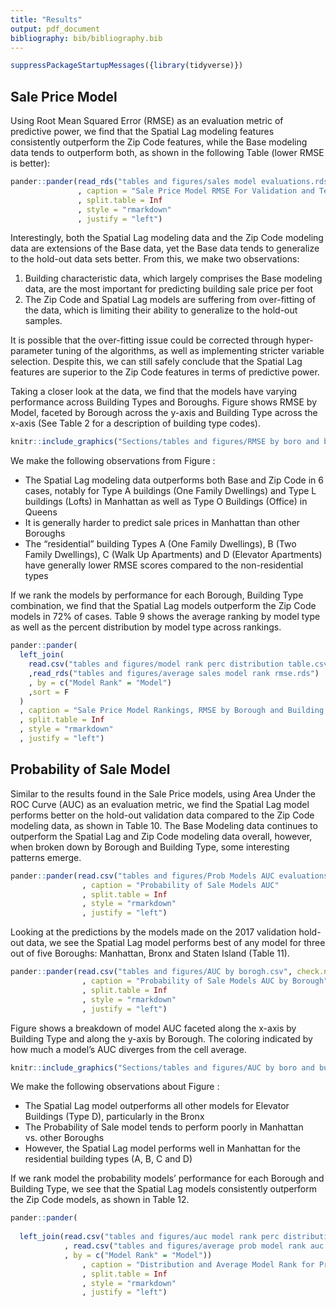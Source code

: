 ---
title: "Results"
output: pdf_document
bibliography: bib/bibliography.bib
---

```{r message=FALSE, warning=FALSE, include=FALSE}
suppressPackageStartupMessages({library(tidyverse)})
```


## Sale Price Model

Using Root Mean Squared Error (RMSE) as an evaluation metric of predictive power, we find that the Spatial Lag modeling features consistently outperform the Zip Code features, while the Base modeling data tends to outperform both, as shown in the following Table (lower RMSE is better):

```{r Sale Price Evaluations, fig.cap= "Sale Price Model Evaluations", echo=FALSE, message=FALSE, warning=FALSE, paged.print=FALSE}
pander::pander(read_rds("tables and figures/sales model evaluations.rds") %>% rename("spatial lag" = radii)
               , caption = "Sale Price Model RMSE For Validation and Test Hold-out Data"
               , split.table = Inf
               , style = "rmarkdown"
               , justify = "left")
```

Interestingly, both the Spatial Lag modeling data and the Zip Code modeling data are extensions of the Base data, yet the Base data tends to generalize to the hold-out data sets better. From this, we make two observations:

1) Building characteristic data, which largely comprises the Base modeling data, are the most important for predicting building sale price per foot
2) The Zip Code and Spatial Lag models are suffering from over-fitting of the data, which is limiting their ability to generalize to the hold-out samples. 

It is possible that the over-fitting issue could be corrected through hyper-parameter tuning of the algorithms, as well as implementing stricter variable selection. Despite this, we can still safely conclude that the Spatial Lag features are superior to the Zip Code features in terms of predictive power. 

Taking a closer look at the data, we find that the models have varying performance across Building Types and Boroughs. Figure \ref{fig:RMSE by boro and build type} shows RMSE by Model, faceted by Borough across the y-axis and Building Type across the x-axis (See Table 2 for a description of building type codes). 


```{r RMSE by boro and build type, fig.cap="RMSE By Borough and Building Type", out.width = '100%', echo=FALSE, message=FALSE, warning=FALSE}
knitr::include_graphics("Sections/tables and figures/RMSE by boro and build type.jpeg")
```


We make the following observations from Figure \ref{fig:RMSE by boro and build type}:

- The Spatial Lag modeling data outperforms both Base and Zip Code in 6 cases, notably for Type A buildings (One Family Dwellings) and Type L buildings (Lofts) in Manhattan as well as Type O Buildings (Office) in Queens
- It is generally harder to predict sale prices in Manhattan than other Boroughs
- The "residential" building Types A (One Family Dwellings), B (Two Family Dwellings), C (Walk Up Apartments) and D (Elevator Apartments) have generally lower RMSE scores compared to the non-residential types

If we rank the models by performance for each Borough, Building Type combination, we find that the Spatial Lag models outperform the Zip Code models in 72% of cases. Table 9 shows the average ranking by model type as well as the percent distribution by model type across rankings.

```{r Sale Price Model Rank Distributions, fig.cap= "Sale Price Model Evaluations", echo=FALSE, message=FALSE, warning=FALSE}

pander::pander(
  left_join(
    read.csv("tables and figures/model rank perc distribution table.csv", check.names = FALSE)
    ,read_rds("tables and figures/average sales model rank rmse.rds")
    , by = c("Model Rank" = "Model")
    ,sort = F
  )
  , caption = "Sale Price Model Rankings, RMSE by Borough and Building Type"
  , split.table = Inf
  , style = "rmarkdown"
  , justify = "left")
```



## Probability of Sale Model

Similar to the results found in the Sale Price models, using Area Under the ROC Curve (AUC) as an evaluation metric, we find the Spatial Lag model performs better on the hold-out validation data compared to the Zip Code modeling data, as shown in Table 10. The Base Modeling data continues to outperform the Spatial Lag and Zip Code modeling data overall, however, when broken down by Borough and Building Type, some interesting patterns emerge. 

```{r Prob Model AUC, fig.cap= "Sale Price Model Evaluations", echo=FALSE, message=FALSE, warning=FALSE}
pander::pander(read.csv("tables and figures/Prob Models AUC evaluations.csv", check.names = FALSE)
                , caption = "Probability of Sale Models AUC"
                , split.table = Inf
                , style = "rmarkdown"
                , justify = "left")

```


Looking at the predictions by the models made on the 2017 validation hold-out data, we see the Spatial Lag model performs best of any model for three out of five Boroughs: Manhattan, Bronx and Staten Island (Table 11).

```{r Prob Model AUC by Boro, fig.cap= "Sale Price Model Evaluations", echo=FALSE, message=FALSE, warning=FALSE}
pander::pander(read.csv("tables and figures/AUC by borogh.csv", check.names = FALSE)
                , caption = "Probability of Sale Models AUC by Borough"
                , split.table = Inf
                , style = "rmarkdown"
                , justify = "left")
```

Figure \ref{fig:AUC by boro and build type} shows a breakdown of model AUC faceted along the x-axis by Building Type and along the y-axis by Borough. The coloring indicated by how much a model's AUC diverges from the cell average. 


```{r AUC by boro and build type, fig.cap="AUC By Borough and Building Type", out.width = '100%', echo=FALSE}
knitr::include_graphics("Sections/tables and figures/AUC by boro and build type.jpeg")
```

We make the following observations about Figure \ref{fig:AUC by boro and build type}:

- The Spatial Lag model outperforms all other models for Elevator Buildings (Type D), particularly in the Bronx
- The Probability of Sale model tends to perform poorly in Manhattan vs. other Boroughs
- However, the Spatial Lag model performs well in Manhattan for the residential building types (A, B, C and D)

If we rank model the probability models' performance for each Borough and Building Type, we see that the Spatial Lag models consistently outperform the Zip Code models, as shown in Table 12.

```{r Prob Model AUC Average Rank, fig.cap= "Sale Price Model Evaluations", echo=FALSE, message=FALSE, warning=FALSE}
pander::pander(
  
  left_join(read.csv("tables and figures/auc model rank perc distribution table.csv", check.names = FALSE)
            , read.csv("tables and figures/average prob model rank auc.csv", check.names = FALSE)
            , by = c("Model Rank" = "Model"))
                , caption = "Distribution and Average Model Rank for Probability of Sale by AUC across Borough and Building Types"
                , split.table = Inf
                , style = "rmarkdown"
                , justify = "left")

```





